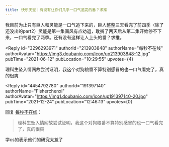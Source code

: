 ```yaml
---
title: 快乐天堂｜有没有让你们几乎一口气追完的番？求推
---
```



<Forum groupName="动画番剧" groupUrl="https://www.douban.com/group/596353/" archivedAt="2025-05-16T16:54:53.013Z">
  <Post
    id="230305666"
    title="快乐天堂｜有没有让你们几乎一口气追完的番？求推"
    url="https://www.douban.com/group/topic/230305666/?_spm_id=MTQ2OTY1NDk0"
    pubTime="2022-08-26"
    highlightUserId="191397140"
  >
我目前为止只有巨人和灵能是一口气追下来的，巨人整整三天看完了前四季（除了还没出的part2）灵能是第一集画风有点劝退，耽搁了两天后从第二集开始停不下来，一口气看完了两季。还有没有这样让人上头的番？求推。

<Reply
  id="3296293971"
  authorId="213903848"
  authorName="每秒不在线"
  authorAvatar="https://img3.doubanio.com/icon/up213903848-12.jpg"
  pubTime="2021-06-12"
  pubLocation="10:29:55"
  upvotes={4}
>
理科生坠入情网故尝试证明，我这个对狗粮番不算特别感冒的也一口气看完了，真的很爽
</Reply>

<Reply
  id="4454792780"
  authorId="191397140"
  authorName="Fisherchenxi"
  authorAvatar="https://img1.doubanio.com/icon/up191397140-20.jpg"
  pubTime="2021-12-24"
  pubLocation="12:46:13"
  upvotes={0}
>
回复 [每秒不在线](https://www.douban.com/people/213903848/)：
 > 理科生坠入情网故尝试证明，我这个对狗粮番不算特别感冒的也一口气看完了，真的很爽

学cs的表示他们的研究太尬了
</Reply>
  </Post>
</Forum>
